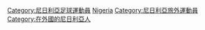 [[Category:尼日利亞足球運動員|Category:尼日利亞足球運動員]]
[[Category:各國旅外足球運動員|Nigeria]]
[[Category:尼日利亞旅外運動員|Category:尼日利亞旅外運動員]]
[[Category:在外國的尼日利亞人|Category:在外國的尼日利亞人]]
